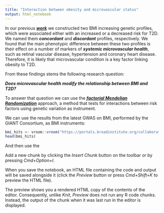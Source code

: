 ```yaml
---
title: "Interaction between obesity and microvascular status"
output: html_notebook
---
```


In our previous [_**work**_](https://github.com/danielcoral/DVA_codes) we constructed two BMI increasing genetic profiles, which were associated either with an increased or a decreased risk for T2D. We named them _**concordant**_ and _**discordant**_ profiles, respectively. We found that the main phenotypic difference between these two profiles is their effect on a number of markers of _**systemic microvascular health**_, such as retinal vascular disease, hypertension and coronary heart disease. Therefore, it is likely that microvascular condition is a key factor linking obesity to T2D.

From these findings stems the following research question:

_**Does microvascular health modify the relationship between BMI and T2D?**_

To answer that question we can use the [_**factorial Mendelian Randomization**_](https://academic.oup.com/ije/article/doi/10.1093/ije/dyz161/5542600) approach, a method that tests for interactions between risk factors using genetic variation as instrument.

We can use the results from the latest GWAS on BMI, performed by the GIANT Consortium, as BMI instruments:

```r
bmi_hits <- vroom::vroom("https://portals.broadinstitute.org/collaboration/giant/images/e/e2/Meta-analysis_Locke_et_al%2BUKBiobank_2018_top_941_from_COJO_analysis_UPDATED.txt.gz")
head(bmi_hits)
```

And then use the 

Add a new chunk by clicking the *Insert Chunk* button on the toolbar or by pressing *Cmd+Option+I*.

When you save the notebook, an HTML file containing the code and output will be saved alongside it (click the *Preview* button or press *Cmd+Shift+K* to preview the HTML file). 

The preview shows you a rendered HTML copy of the contents of the editor. Consequently, unlike *Knit*, *Preview* does not run any R code chunks. Instead, the output of the chunk when it was last run in the editor is displayed.

